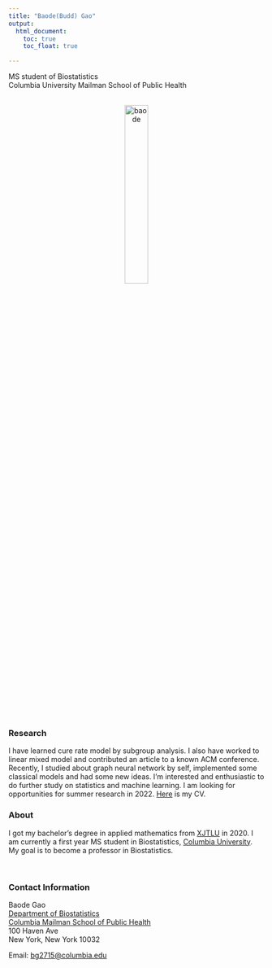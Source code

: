 ```yaml
---
title: "Baode(Budd) Gao"
output: 
  html_document:
    toc: true
    toc_float: true

---
```


MS student of Biostatistics <br>
Columbia University Mailman School of Public Health

<br><center><img src="images/Baode_Gao.jpg" alt="baode" style="width:30%; length:33% border:10px solid"></center><br>


### Research
I have learned cure rate model by subgroup analysis. I also have worked to linear mixed model and contributed an article to a known ACM conference. Recently, I studied about graph neural network by self, implemented some classical models and had some new ideas. I'm interested and enthusiastic to do further study on statistics and machine learning. I am looking for opportunities for summer research in 2022. [Here](documents/CV_Baode GAO.pdf) is my CV.

### About
I got my bachelor's degree in applied mathematics from [XJTLU](https://www.xjtlu.edu.cn/en/) in 2020. I am currently a first year MS student in Biostatistics, [Columbia University](https://www.columbia.edu/). My goal is to become a professor in Biostatistics. 

<br>

### Contact Information

Baode Gao <br>
[Department of Biostatistics](http://www.mailman.columbia.edu/academic-departments/biostatistics) <br>
[Columbia Mailman School of Public Health](http://www.mailman.columbia.edu/) <br>
100 Haven Ave <br>
New York, New York 10032 <br>

Email: [bg2715@columbia.edu](mailto:bg2715@cumc.columbia.edu) 